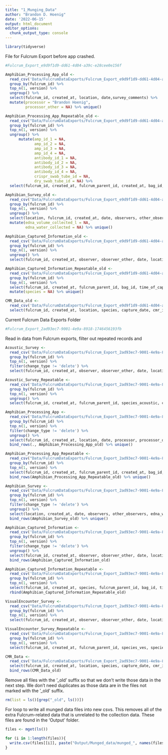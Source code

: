 ```yaml
---
title: "1_Munging_Data"
author: "Brandon D. Hoenig"
date: '2022-06-15'
output: html_document
editor_options: 
  chunk_output_type: console
---
```


```r
library(tidyverse)
```


File for Fulcrum Export before app crashed. 
```r
#Fulcrum_Export_e9d9f1d9-dd61-4d04-a39c-e28cee0e156f
```

```r
Amphibian_Processing_App_old <-
  read_csv('Data/FulcrumDataExports/Fulcrum_Export_e9d9f1d9-dd61-4d04-a39c-e28cee0e156f/ple_amphibian_survey/ple_amphibian_survey.csv') %>% 
  group_by(fulcrum_id) %>% 
  top_n(1, version) %>% 
  ungroup() %>% 
  select(fulcrum_id, created_at, location, date,survey_comments) %>%
  mutate(processor = "Brandon Hoenig", 
         processor_other = NA) %>% unique()

Amphibian_Processing_App_Repeatable_old <-
  read_csv("Data/FulcrumDataExports/Fulcrum_Export_e9d9f1d9-dd61-4d04-a39c-e28cee0e156f/ple_amphibian_survey/ple_amphibian_survey_amphibian_capture_survey_collections.csv") %>% 
  group_by(fulcrum_id) %>%
  top_n(1, version) %>% 
  ungroup() %>% 
      mutate(amp_id_1 = NA, 
             amp_id_2 = NA, 
             amp_id_3 = NA, 
             amp_id_4 = NA, 
             antibody_id_1 = NA,
             antibody_id_2 = NA, 
             antibody_id_3 = NA,
             antibody_id_4 = NA,
             crispr_swab_tube_id = NA,
             dry_swab_tube_id = NA) %>%
  select(fulcrum_id, created_at, fulcrum_parent_id, created_at, bag_id, species_capture, species_capture_other, capture_type, capture_type_other, capture_mark_recapture, life_stage, life_stage_other, sex, sex_other, snout_vent_length, body_and_bag_mass, bag_mass, body_mass, bd_swab_tube_id, crispr_swab_tube_id, bacterial_swab_tube_id, mucusome_id, amp_id_1, amp_id_2, amp_id_3, amp_id_4, antibody_id_1, antibody_id_2, antibody_id_3, antibody_id_4, toe_clip_tube_id, capture_comments, time_of_capture, body_temperature, microhabitat_type, microhabitat_temperature) %>% unique()

Amphibian_Survey_old <-
  read_csv("Data/FulcrumDataExports/Fulcrum_Export_e9d9f1d9-dd61-4d04-a39c-e28cee0e156f/ple_amphibian_survey/ple_amphibian_survey.csv") %>% 
  group_by(fulcrum_id) %>% 
  top_n(1, version) %>% 
  ungroup() %>% 
  select(location, fulcrum_id, created_at, date, observers, other_observers,humidity, pressure, elevation, wind_speed_ms, air_temperature_c, dissolved_oxygen, water_temperature_c, conductivity_us, ph, sampling_event_comments) %>%
  mutate(edna_volume_collected_l = NA,
         edna_water_collected = NA) %>% unique()

Amphibian_Captured_Information_old <-
  read_csv('Data/FulcrumDataExports/Fulcrum_Export_e9d9f1d9-dd61-4d04-a39c-e28cee0e156f/captured_amphibian_information/captured_amphibian_information.csv') %>% 
  group_by(fulcrum_id) %>% 
  top_n(1, version) %>% 
  ungroup() %>% 
  select(fulcrum_id, created_at, observer, observer_other, date, location, start_time, end_time)  %>% unique()

Amphibian_Captured_Information_Repeatable_old <-
  read_csv('Data/FulcrumDataExports/Fulcrum_Export_e9d9f1d9-dd61-4d04-a39c-e28cee0e156f/captured_amphibian_information/captured_amphibian_information_captured_amphibian_information.csv') %>%
  group_by(fulcrum_id) %>% 
  top_n(1, version) %>% 
  select(fulcrum_id, created_at, fulcrum_parent_id, bag_id, time_of_capture, body_temperature, microhabitat_type, microhabitat_temperature, bag_photo) %>%
  mutate(species = NA) %>% unique()

CMR_Data_old <-
  read_csv('Data/FulcrumDataExports/Fulcrum_Export_e9d9f1d9-dd61-4d04-a39c-e28cee0e156f/ple_cmr_data/ple_cmr_data.csv') %>% 
  select(fulcrum_id, created_at, location, species, capture_date, cmr_id, cmr_id_other) 
```


Current Fulcrum Data Exports Folder
```r
#Fulcrum_Export_2ad93ec7-9001-4e9a-8918-1746456193fb
```


Read in data from Fulcrum exports, filter out repeated records and 
```r
Acoustic_Survey <-
  read_csv('Data/FulcrumDataExports/Fulcrum_Export_2ad93ec7-9001-4e9a-8918-1746456193fb/ple_acoustic_survey/ple_acoustic_survey.csv') %>% 
  group_by(fulcrum_id) %>% 
  top_n(1, version) %>% 
  filter(change_type != 'delete') %>% 
  select(fulcrum_id, created_at, observer, observer_other, date, location, start_time, end_time) %>% unique()

Acoustic_Survey_Repeatable <-
  read_csv('Data/FulcrumDataExports/Fulcrum_Export_2ad93ec7-9001-4e9a-8918-1746456193fb/ple_acoustic_survey/ple_acoustic_survey_acoustic_survey.csv') %>%
  group_by(fulcrum_id) %>% 
  top_n(1, version) %>% 
  ungroup() %>%
  select(fulcrum_id, created_at, fulcrum_parent_id, species_acoustic, call_index, acoustic_comments) %>% unique()

Amphibian_Processing_App <-
  read_csv('Data/FulcrumDataExports/Fulcrum_Export_2ad93ec7-9001-4e9a-8918-1746456193fb/ple_amphibian_processing_app/ple_amphibian_processing_app.csv') %>% 
  group_by(fulcrum_id) %>% 
  top_n(1, version) %>% 
  filter(change_type != 'delete') %>%
  ungroup() %>% 
  select(fulcrum_id, created_at, location, date, processor, processor_other, survey_comments) %>%
  bind_rows(., Amphibian_Processing_App_old) %>% unique()

Amphibian_Processing_App_Repeatable <-
  read_csv("Data/FulcrumDataExports/Fulcrum_Export_2ad93ec7-9001-4e9a-8918-1746456193fb/ple_amphibian_processing_app/ple_amphibian_processing_app_amphibian_capture_survey_collections.csv") %>%
  group_by(fulcrum_id) %>% 
  top_n(1, version) %>%
  select(fulcrum_id, created_at, fulcrum_parent_id, created_at, bag_id, species_capture, species_capture_other, capture_type, capture_type_other, capture_mark_recapture, life_stage, life_stage_other, sex, sex_other, snout_vent_length, body_and_bag_mass, bag_mass, body_mass, bd_swab_tube_id, dry_swab_tube_id, crispr_swab_tube_id, bacterial_swab_tube_id, mucusome_id, amp_id_1, amp_id_2, amp_id_3, amp_id_4, antibody_id_1, antibody_id_2, antibody_id_3, antibody_id_4, toe_clip_tube_id) %>%
  bind_rows(Amphibian_Processing_App_Repeatable_old) %>% unique()

Amphibian_Survey <-
  read_csv("Data/FulcrumDataExports/Fulcrum_Export_2ad93ec7-9001-4e9a-8918-1746456193fb/ple_amphibian_survey/ple_amphibian_survey.csv") %>% 
  group_by(fulcrum_id) %>% 
  top_n(1, version) %>% 
  filter(change_type != 'delete') %>%
  ungroup() %>%
  select(location, created_at, date, observers, other_observers, edna_water_collected, edna_volume_collected_l, humidity, pressure, elevation, wind_speed_ms, air_temperature_c, dissolved_oxygen, water_temperature_c, conductivity_us, ph, sampling_event_comments) %>%
  bind_rows(Amphibian_Survey_old) %>% unique()

Amphibian_Captured_Information <-
  read_csv('Data/FulcrumDataExports/Fulcrum_Export_2ad93ec7-9001-4e9a-8918-1746456193fb/ple_captured_amphibian_information/ple_captured_amphibian_information.csv') %>% 
  group_by(fulcrum_id) %>% 
  top_n(1, version) %>% 
  filter(change_type != 'delete') %>%
  ungroup() %>% 
  select(fulcrum_id, created_at, observer, observer_other, date, location, start_time, end_time, survey_comments) %>%
  bind_rows(Amphibian_Captured_Information_old)

Amphibian_Captured_Information_Repeatable <-
  read_csv('Data/FulcrumDataExports/Fulcrum_Export_2ad93ec7-9001-4e9a-8918-1746456193fb/ple_captured_amphibian_information/ple_captured_amphibian_information_captured_amphibian_information.csv') %>%
  group_by(fulcrum_id) %>% 
  top_n(1, version) %>% 
  select(fulcrum_id, created_at, species, fulcrum_parent_id, bag_id, time_of_capture, body_temperature, microhabitat_type, microhabitat_temperature, bag_photo) %>%
  rbind(Amphibian_Captured_Information_Repeatable_old)

VisualEncounter_Survey <-
  read_csv("Data/FulcrumDataExports/Fulcrum_Export_2ad93ec7-9001-4e9a-8918-1746456193fb/ple_visual_encounter_survey/ple_visual_encounter_survey.csv")  %>%
  group_by(fulcrum_id) %>% 
  top_n(1, version) %>% 
  select(fulcrum_id, created_at, observer, observer_other, date, location, start_time, end_time) 

VisualEncounter_Survey_Repeatable <-
  read_csv('Data/FulcrumDataExports/Fulcrum_Export_2ad93ec7-9001-4e9a-8918-1746456193fb/ple_visual_encounter_survey/ple_visual_encounter_survey_visual_encounter_information.csv')  %>%
  group_by(fulcrum_id) %>% 
  top_n(1, version) %>% 
  select(fulcrum_id, created_at, fulcrum_parent_id, species_ves, species_ves_other, count_ves, comments_ves) 

CMR_Data <-
  read_csv('Data/FulcrumDataExports/Fulcrum_Export_2ad93ec7-9001-4e9a-8918-1746456193fb/ple_cmr_data/ple_cmr_data.csv') %>% 
  select(fulcrum_id, created_at, location, species, capture_date, cmr_id, cmr_id_other) %>%
  bind_rows(CMR_Data_old)
```

Remove all files with the '_old' suffix so that we don't write those data in the next step.  We don't need duplicates as those data are in the files not marked with the '_old' suffix. 
```r
rm(list = ls()[grep("_old", ls())])
```


For loop to write all munged data files into new csvs.  This removes all of the extra Fulcrum-related data that is unrelated to the collection data. These files are found in the 'Output' folder. 
```r
files <- mget(ls())

for (i in 1:length(files)){
  write.csv(files[[i]], paste("Output/Munged_data/munged_", names(files[i]), ".csv", sep = ""))
}
```




